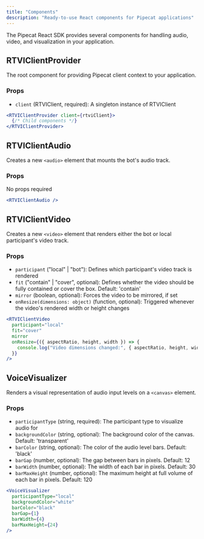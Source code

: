 ```yaml
---
title: "Components"
description: "Ready-to-use React components for Pipecat applications"
---
```


The Pipecat React SDK provides several components for handling audio, video, and visualization in your application.

## RTVIClientProvider

The root component for providing Pipecat client context to your application.

### Props

- `client` (RTVIClient, required): A singleton instance of RTVIClient

```jsx
<RTVIClientProvider client={rtviClient}>
  {/* Child components */}
</RTVIClientProvider>
```

## RTVIClientAudio

Creates a new `<audio>` element that mounts the bot's audio track.

### Props

No props required

```jsx
<RTVIClientAudio />
```

## RTVIClientVideo

Creates a new `<video>` element that renders either the bot or local participant's video track.

### Props

- `participant` ("local" | "bot"): Defines which participant's video track is rendered
- `fit` ("contain" | "cover", optional): Defines whether the video should be fully contained or cover the box. Default: 'contain'
- `mirror` (boolean, optional): Forces the video to be mirrored, if set
- `onResize(dimensions: object)` (function, optional): Triggered whenever the video's rendered width or height changes

```jsx
<RTVIClientVideo
  participant="local"
  fit="cover"
  mirror
  onResize={({ aspectRatio, height, width }) => {
    console.log("Video dimensions changed:", { aspectRatio, height, width });
  }}
/>
```

## VoiceVisualizer

Renders a visual representation of audio input levels on a `<canvas>` element.

### Props

- `participantType` (string, required): The participant type to visualize audio for
- `backgroundColor` (string, optional): The background color of the canvas. Default: 'transparent'
- `barColor` (string, optional): The color of the audio level bars. Default: 'black'
- `barGap` (number, optional): The gap between bars in pixels. Default: 12
- `barWidth` (number, optional): The width of each bar in pixels. Default: 30
- `barMaxHeight` (number, optional): The maximum height at full volume of each bar in pixels. Default: 120

```jsx
<VoiceVisualizer
  participantType="local"
  backgroundColor="white"
  barColor="black"
  barGap={1}
  barWidth={4}
  barMaxHeight={24}
/>
```
